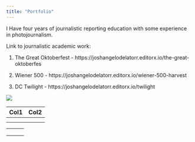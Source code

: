 ```yaml
---
title: "Portfolio"
---
```


I Have four years of journalistic reporting education with some experience in photojournalism.

Link to journalistic academic work:

1)  The Great Oktoberfest - https://joshangelodelatorr.editorx.io/the-great-oktoberfes

2)  Wiener 500 - https://joshangelodelatorr.editorx.io/wiener-500-harvest

3)  DC Twilight - https://joshangelodelatorr.editorx.io/twilight

![](images/JSH_1730.jpg)

| Col1 | Col2 |
|------|------|
|      |      |
|      |      |

|     |     |     |
|-----|-----|-----|
|     |     |     |
|     |     |     |
|     |     |     |
